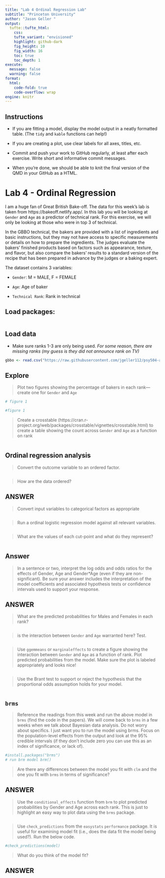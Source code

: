 ```yaml
---
title: "Lab 4 Ordinal Regression Lab"
subtitle: "Princeton University"
author: "Jason Geller "
output: 
  tufte::tufte_html:
    css: 
    tufte_variant: "envisioned"
    highlight: github-dark
    fig_height: 10
    fig_width: 16
    toc: true
    toc_depth: 1
execute: 
  message: false
  warning: false
format: 
  html:
    code-fold: true
    code-overflow: wrap
engine: knitr
---
```


## Instructions

-   If you are fitting a model, display the model output in a neatly formatted table. (The `tidy` and `kable` functions can help!)

-   If you are creating a plot, use clear labels for all axes, titles, etc.

-   Commit and push your work to GitHub regularly, at least after each exercise. Write short and informative commit messages.

-   When you're done, we should be able to knit the final version of the QMD in your GitHub as a HTML.

# Lab 4 - Ordinal Regression

I am a huge fan of Great British Bake-off. The data for this week's lab is taken from https://bakeoff.netlify.app/. In this lab you will be looking at `Gender` and `Age` as a predictor of technical rank. For this exercise, we will only be looking at those who were in top 3 of technical.

In the GBBO technical, the bakers are provided with a list of ingredients and basic instructions, but they may not have access to specific measurements or details on how to prepare the ingredients. The judges evaluate the bakers' finished products based on factors such as appearance, texture, and flavor, but also compare the bakers' results to a standard version of the recipe that has been prepared in advance by the judges or a baking expert.

The dataset contains 3 variables:

-   `Gender`: M = MALE, F = FEMALE

-   `Age`: Age of baker

-   `Technical Rank`: Rank in technical

## Load packages:

```r

```

## Load data

-   Make sure ranks 1-3 are only being used. *For some reason, there are missing ranks (my guess is they did not announce rank on TV)*

```r

gbbo <- read.csv("https://raw.githubusercontent.com/jgeller112/psy504-advanced-stats/main/slides/Ordinal_Regression/data/GBBO.csv")

```

## Explore

> Plot two figures showing the percentage of bakers in each rank--- create one for `Gender` and `Age`

```r
# figure 1

```

```r
#figure 1

```

> Create a crosstable (https://cran.r-project.org/web/packages/crosstable/vignettes/crosstable.html) to create a table showing the count across `Gender` and `Age` as a function on rank

```r
```

## Ordinal regression analysis

> Convert the outcome variable to an ordered factor.

```r

```

> How are the data ordered?

::: callout-note
## ANSWER
:::

> Convert input variables to categorical factors as appropriate

```r

```

> Run a ordinal logistic regression model against all relevant variables.

```r


```

> What are the values of each cut-point and what do they represent?

```r


```

::: callout-note
## Answer
:::

> In a sentence or two, interpret the log odds and odds ratios for the effects of Gender, Age and Gender\*Age (even if they are non-significant). Be sure your answer includes the interpretation of the model coefficients and associated hypothesis tests or confidence intervals used to support your response.

::: callout-note
## ANSWER
:::

> What are the predicted probabilities for Males and Females in each rank?

```r

```

> is the interaction between `Gender` and `Age` warranted here? Test.

```r

```

> Use `ggemmeans` or `marginaleffects` to create a figure showing the interaction between `Gender` and `Age` as a function of rank. Plot predicted probabilities from the model. Make sure the plot is labeled appropriately and looks nice!

```r



```

> Use the Brant test to support or reject the hypothesis that the proportional odds assumption holds for your model.

```r

```

## `brms`

> Reference the readings from this week and run the above model in `brms` (find the code in the papers). We will come back to `brms` in a few weeks when we talk about Bayesian data analysis. Do not worry about specifics. I just want you to run the model using brms. Focus on the population-level effects from the output and look at the 95% credible intervals (if they don't include zero you can use this as an index of significance, or lack of).

```r
#install.packages("brms")
# run brm model brm()
```

> Are there any differences between the model you fit with `clm` and the one you fit with `brms` in terms of significance?

::: callout-note
## ANSWER
:::

> Use the `conditional_effects` function from `brm` to plot predicted probabilities by Gender and Age across each rank. This is just to highlight an easy way to plot data using the `brms` package.

```r

```

> Use `check_predictions` from the `easystats` `performance` package. It is useful for examining model fit (i.e., does the data fit the model being used?). Run the below code.

```r
#check_predictions(model)
```

> What do you think of the model fit?

::: callout-note
## ANSWER
:::
